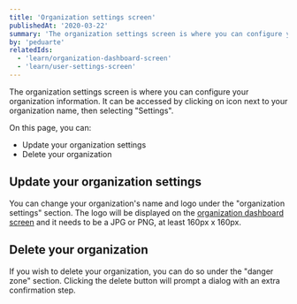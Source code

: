 ```yaml
---
title: 'Organization settings screen'
publishedAt: '2020-03-22'
summary: 'The organization settings screen is where you can configure your organization information.'
by: 'peduarte'
relatedIds:
  - 'learn/organization-dashboard-screen'
  - 'learn/user-settings-screen'
---
```



The organization settings screen is where you can configure your organization information.
It can be accessed by clicking on <Icon><ChevronDownIcon/></Icon> icon next to your organization name, then selecting "Settings".

On this page, you can:

- Update your organization settings
- Delete your organization

<ProductVideo src={hero} />

## Update your organization settings

You can change your organization's name and logo under the "organization settings" section. The logo will be displayed on the [organization dashboard screen](/learn/organization-dashboard-screen) and it needs to be a JPG or PNG, at least 160px x 160px.

## Delete your organization

If you wish to delete your organization, you can do so under the "danger zone" section. Clicking the delete button will prompt a dialog with an extra confirmation step.
